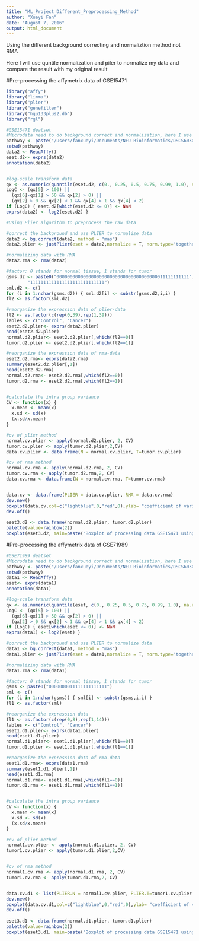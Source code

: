 ```yaml
---
title: "ML_Project_Different_Preprocessing_Method"
author: "Xueyi Fan"
date: "August 7, 2016"
output: html_document
---
```


Using the different background correcting and normaliztion method not RMA

Here I will use quntile normalization and piler to normalize my data and compare the result with my original result

#Pre-processing the affymetrix data of GSE15471
```r
library("affy")
library("limma")
library("plier")
library("genefilter")
library("hgu133plus2.db")
library("rgl")

#GSE15471 deatset
#Microdata need to do background correct and normalization, here I use RMA to normalized each dataset
pathway <- paste("/Users/fanxueyi/Documents/NEU Bioinformatics/DSCS6030_Intro_Data_Mining:Machine_Learing/Project/DATA/","GSE15471",sep="")
setwd(pathway)
data2 <- ReadAffy()
eset.d2<- exprs(data2)
annotation(data2)


#log-scale transform data
qx <- as.numeric(quantile(eset.d2, c(0., 0.25, 0.5, 0.75, 0.99, 1.0), na.rm=T))
LogC <- (qx[5] > 100) ||
  (qx[6]-qx[1] > 50 && qx[2] > 0) ||
  (qx[2] > 0 && qx[2] < 1 && qx[4] > 1 && qx[4] < 2)
if (LogC) { eset.d2[which(eset.d2 <= 0)] <- NaN
exprs(data2) <- log2(eset.d2) }

#Using Plier algorithm to preprocess the raw data

#correct the background and use PLIER to normalize data 
data2 <- bg.correct(data2, method = "mas")
data2.plier <- justPlier(eset = data2,normalize = T, norm.type="together")

#normalizing data with RMA
data2.rma <- rma(data2)

#factor: 0 stands for normal tissue, 1 stands for tumor
gsms.d2 <- paste0("00000000000000000000000000000000000000011111111111",
        "1111111111111111111111111111")
sml.d2 <- c()
for (i in 1:nchar(gsms.d2)) { sml.d2[i] <- substr(gsms.d2,i,i) }
fl2 <- as.factor(sml.d2)

#reorganize the expression data of plier-data
fl2 <- as.factor(c(rep(0,39),rep(1,39)))
lables <- c("Control", "Cancer")
eset2.d2.plier<- exprs(data2.plier)
head(eset2.d2.plier)
normal.d2.plier<- eset2.d2.plier[,which(fl2==0)]
tumor.d2.plier <- eset2.d2.plier[,which(fl2==1)]

#reorganize the expression data of rma-data
eset2.d2.rma<- exprs(data2.rma)
summary(eset2.d2.plier[,1])
head(eset2.d2.rma)
normal.d2.rma<- eset2.d2.rma[,which(fl2==0)]
tumor.d2.rma <- eset2.d2.rma[,which(fl2==1)]


#calculate the intra group variance
CV <- function(x) {
  x.mean <- mean(x)
  x.sd <- sd(x)
  (x.sd/x.mean)
}

#cv of plier method 
normal.cv.plier <- apply(normal.d2.plier, 2, CV)
tumor.cv.plier <- apply(tumor.d2.plier,2,CV)
data.cv.plier <- data.frame(N = normal.cv.plier, T=tumor.cv.plier)

#cv of rma method
normal.cv.rma <- apply(normal.d2.rma, 2, CV)
tumor.cv.rma <- apply(tumor.d2.rma,2, CV)
data.cv.rma <- data.frame(N = normal.cv.rma, T=tumor.cv.rma)


data.cv <- data.frame(PLIER = data.cv.plier, RMA = data.cv.rma)
dev.new()
boxplot(data.cv,col=c("lightblue",0,"red",0),ylab= "coefficient of variance", main="PLIER vs. RMA", las=2)
dev.off()
 
eset3.d2 <- data.frame(normal.d2.plier, tumor.d2.plier)
palette(value=rainbow(2))
boxplot(eset3.d2, main=paste("Boxplot of processing data GSE15471 using PLIER"),col=c(rep("lightblue",39), rep(0,39)), outline=FALSE,las=2)

```

#Pre-processing the affymetrix data of GSE71989
```r

#GSE71989 deatset
#Microdata need to do background correct and normalization, here I use RMA to normalized each dataset
pathway <- paste("/Users/fanxueyi/Documents/NEU Bioinformatics/DSCS6030_Intro_Data_Mining:Machine_Learing/Project/DATA/","GSE71989",sep="")
setwd(pathway)
data1 <- ReadAffy()
eset<- exprs(data1)
annotation(data1)

#log-scale transform data
qx <- as.numeric(quantile(eset, c(0., 0.25, 0.5, 0.75, 0.99, 1.0), na.rm=T))
LogC <- (qx[5] > 100) ||
  (qx[6]-qx[1] > 50 && qx[2] > 0) ||
  (qx[2] > 0 && qx[2] < 1 && qx[4] > 1 && qx[4] < 2)
if (LogC) { eset[which(eset <= 0)] <- NaN
exprs(data1) <- log2(eset) }

#correct the background and use PLIER to normalize data 
data1 <- bg.correct(data1, method = "mas")
data1.plier <- justPlier(eset = data1,normalize = T, norm.type="together")

#normalizing data with RMA
data1.rma <- rma(data1)

#factor: 0 stands for normal tissue, 1 stands for tumor
gsms <- paste0("0000000011111111111111")
sml <- c()
for (i in 1:nchar(gsms)) { sml[i] <- substr(gsms,i,i) }
fl1 <- as.factor(sml)

#reorganize the expression data
fl1 <- as.factor(c(rep(0,8),rep(1,14)))
lables <- c("Control", "Cancer")
eset1.d1.plier<- exprs(data1.plier)
head(eset1.d1.plier)
normal.d1.plier<- eset1.d1.plier[,which(fl1==0)]
tumor.d1.plier <- eset1.d1.plier[,which(fl1==1)]

#reorganize the expression data of rma-data
eset1.d1.rma<- exprs(data1.rma)
summary(eset1.d1.plier[,1])
head(eset1.d1.rma)
normal.d1.rma<- eset1.d1.rma[,which(fl1==0)]
tumor.d1.rma <- eset1.d1.rma[,which(fl1==1)]


#calculate the intra group variance
CV <- function(x) {
  x.mean <- mean(x)
  x.sd <- sd(x)
  (x.sd/x.mean)
}

#cv of plier method 
normal1.cv.plier <- apply(normal.d1.plier, 2, CV)
tumor1.cv.plier <- apply(tumor.d1.plier,2,CV)


#cv of rma method
normal1.cv.rma <- apply(normal.d1.rma, 2, CV)
tumor1.cv.rma <- apply(tumor.d1.rma,2, CV)


data.cv.d1 <- list(PLIER.N = normal1.cv.plier, PLIER.T=tumor1.cv.plier ,RMA.N = normal1.cv.rma, RMA.T=tumor1.cv.rma)
dev.new()
boxplot(data.cv.d1,col=c("lightblue",0,"red",0),ylab= "coefficient of variance", main="PLIER vs. RMA, GSE71989", las=2)
dev.off()
 
eset3.d1 <- data.frame(normal.d1.plier, tumor.d1.plier)
palette(value=rainbow(2))
boxplot(eset3.d1, main=paste("Boxplot of processing data GSE15471 using PLIER"),col=c(rep("lightblue",8), rep(0,14)), outline=FALSE,las=2)


```

